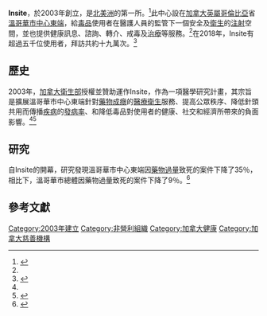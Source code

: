 {{Infobox Non-profit
| Non-profit_name = Insite
| Non-profit_logo =
| Non-profit_type = [[非營利組織|非營利組織]]
| founded_date = 2003年
| founder =
| location = 139 Hastings Street East<br>Vancouver, BC<br>V6A 1N5 Canada
| origins = 
| key_people = 
| area_served = {{CAN}}[[英屬哥倫比亞省|英屬哥倫比亞省]][[溫哥華|溫哥華]][[溫哥華市中心東端|市中心東端]]
| product =
| focus = [[醫療衛生|醫療衛生]]
| method = 
| revenue = 
| endowment         = 
| num_volunteers    = 
| publisher = 
| num_employees     = 
| num_members       =
| Non-profit_slogan = 
| homepage = [http://www.vch.ca/public-health/harm-reduction/supervised-consumption-sites VCH.ca]
}}
'''Insite'''，於2003年創立，是[[北美洲|北美洲]]的第一所{{link-en|毒品安全注射中心|Supervised Consumption site}}。<ref name=INSITE>{{citeweb|url=http://www.vch.ca/public-health/harm-reduction/supervised-consumption-sites|title=Supervised Consumption Sites|work=Insite|year=2019|accessdate=2019-08-14|archive-date=2021-02-03|archive-url=https://web.archive.org/web/20210203234259/http://www.vch.ca/public-health/harm-reduction/supervised-consumption-sites|dead-url=no}}</ref>此中心設在[[加拿大|加拿大]][[英屬哥倫比亞|英屬哥倫比亞]]省[[溫哥華市中心東端|溫哥華市中心東端]]，給[[毒品|毒品]]使用者在醫護人員的監管下一個安全及[[衛生|衛生]]的[[注射|注射]]空間，並也提供健康訊息、諮詢、轉介、戒毒及[[治療|治療]]等服務。<ref name=INSITE></ref>在2018年，Insite有超過五千位使用者，拜訪共約十九萬次。<ref name=stat>{{citeweb|url=http://www.vch.ca/public-health/harm-reduction/supervised-consumption-sites/insite-user-statistics|title=Insite user statistics|work=Insite|year=2019|accessdate=2019-08-14|archive-date=2021-01-22|archive-url=https://web.archive.org/web/20210122023515/http://www.vch.ca/public-health/harm-reduction/supervised-consumption-sites/insite-user-statistics|dead-url=no}}</ref>

==歷史==
2003年，[[加拿大衛生部|加拿大衛生部]]授權並贊助{{link-en|溫哥華沿岸衛生局|Vancouver Coastal Health}}運作Insite，作為一項醫學研究計畫，其宗旨是擴展溫哥華市中心東端針對[[藥物成癮|藥物成癮]]的[[醫療衛生|醫療衛生]]服務、提高公眾秩序、降低針頭共用而傳播[[傳染病|疾病]]的[[發病率|發病率]]、和降低毒品對使用者的健康、社交和經濟所帶來的負面影響。<ref name=INSITE></ref><ref name=HC>{{citeweb|url=http://www.hc-sc.gc.ca/ahc-asc/pubs/_sites-lieux/insite/index-eng.php|title=Vancouver's INSITE service and other Supervised injection sites: What has been learned from research?|work=[[加拿大衛生部|加拿大衛生部]]|year=2008|accessdate=2013-06-07|archive-date=2017-05-14|archive-url=https://web.archive.org/web/20170514082746/http://www.hc-sc.gc.ca/ahc-asc/pubs/_sites-lieux/insite/index-eng.php|dead-url=no}}</ref>

==研究==
自Insite的開幕，研究發現溫哥華市中心東端因[[藥物過量|藥物過量]]致死的案件下降了35％，相比下，溫哥華市總體因藥物過量致死的案件下降了9％。<ref>{{citeweb|url=https://www.thelancet.com/journals/lancet/article/PIIS0140-6736(10)62353-7|title=Reduction in overdose mortality after the opening of North America's first medically supervised safer injecting facility: a retrospective population-based study|work=[[刺胳針|刺胳針]]|year=2011|accessdate=2019-08-14}}</ref>

==參考文獻==
{{reflist}}

[[Category:2003年建立|Category:2003年建立]]
[[Category:非營利組織|Category:非營利組織]]
[[Category:加拿大健康|Category:加拿大健康]]
[[Category:加拿大慈善機構|Category:加拿大慈善機構]]